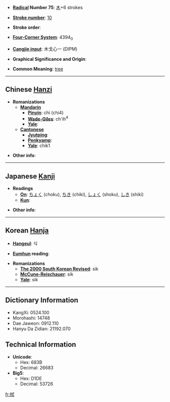 * '''[[Wiktionary:Chinese radical index| Radical]] Number 75''': [[Wiktionary:Chinese radical index 木|木]]+6 strokes

* '''[[Wiktionary:Chinese total strokes index|Stroke number]]''': [[Wiktionary:Chinese total strokes index 10|10]]

* '''Stroke order''': 

* '''[[Wiktionary:Chinese four corner index|Four-Corner System]]''': 4394<sub>0</sub>

* '''[[Wiktionary:Chinese Cangjie index|Cangjie input]]''': 木戈心一 (DIPM)

* '''Graphical Significance and Origin''': 

* '''Common Meaning''': [[tree]]

----

== Chinese [[Hanzi]] ==

* '''Romanizations'''
** '''[[Mandarin]]'''
*** '''[[Pinyin]]''': chì (chi4)
*** '''[[Wade-Giles]]''': ch'ih<sup>4</sup>
*** '''[[Yale]]''': 
** '''[[Cantonese]]'''
*** '''[[Jyutping]]''':
*** '''[[Penkyamp]]''': 
*** '''[[Yale]]''': chik1

* '''Other info''': 

----

== Japanese [[Kanji]] ==

* '''Readings'''
** '''[[On]]''': [[ちょく]] (choku), [[ちき]] (chiki), [[しょく]] (shoku), [[しき]] (shiki)
** '''[[Kun]]''': 

* '''Other info''':  

----

== Korean [[Hanja]] ==

* '''[[Hangeul]]''': 식

* '''[[Eumhun]] reading''': 

* '''Romanizations'''
** '''[[The 2000 South Korean Revised Romanization|The 2000 South Korean Revised]]''': sik
** '''[[McCune-Reischauer]]''': sik
** '''[[Yale]]''': sik

----

== Dictionary Information ==

* KangXi: 0524.100
* Morohashi: 14748
* Dae Jaweon: 0912.110
* Hanyu Da Zidian: 21192.070

== Technical Information ==

* '''Unicode''':
** Hex: 683B
** Decimal: 26683
* '''Big5''':
** Hex: D1DE
** Decimal: 53726

[[fr:栻]]